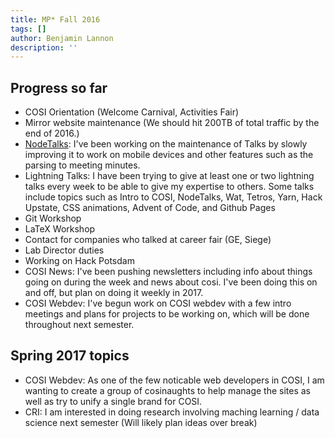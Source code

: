 ```yaml
---
title: MP* Fall 2016
tags: []
author: Benjamin Lannon
description: ''
---
```


## Progress so far

- COSI Orientation (Welcome Carnival, Activities Fair)
- Mirror website maintenance (We should hit 200TB of total traffic by the end of 2016.)
- [NodeTalks](http://talks.cslabs.clarkson.edu/): I've been working on the maintenance of Talks by slowly improving it to work on mobile devices and other features such as the parsing to meeting minutes.
- Lightning Talks: I have been trying to give at least one or two lightning talks every week to be able to give my expertise to others. Some talks include topics such as Intro to COSI, NodeTalks, Wat, Tetros, Yarn, Hack Upstate, CSS animations, Advent of Code, and Github Pages
- Git Workshop
- LaTeX Workshop
- Contact for companies who talked at career fair (GE, Siege)
- Lab Director duties
- Working on Hack Potsdam
- COSI News: I've been pushing newsletters including info about things going on during the week and news about cosi. I've been doing this on and off, but plan on doing it weekly in 2017.
- COSI Webdev: I've begun work on COSI webdev with a few intro meetings and plans for projects to be working on, which will be done throughout next semester.

## Spring 2017 topics

- COSI Webdev: As one of the few noticable web developers in COSI, I am wanting to create a group of cosinaughts to help manage the sites as well as try to unify a single brand for COSI.
- CRI: I am interested in doing research involving maching learning / data science next semester (Will likely plan ideas over break)
